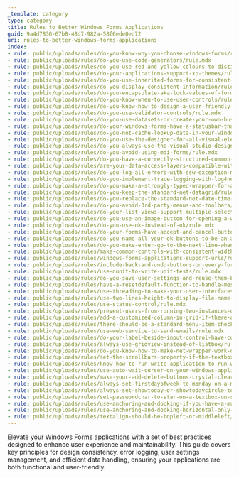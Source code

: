 ```yaml
---
_template: category
type: category
title: Rules to Better Windows Forms Applications
guid: 9a4d7830-67b8-48d7-982a-58f6ede0ed72
uri: rules-to-better-windows-forms-applications
index:
- rule: public/uploads/rules/do-you-know-why-you-choose-windows-forms/rule.mdx
- rule: public/uploads/rules/do-you-use-code-generators/rule.mdx
- rule: public/uploads/rules/do-you-use-red-and-yellow-colours-to-distinguish-elements-in-the-designer/rule.mdx
- rule: public/uploads/rules/do-your-applications-support-xp-themes/rule.mdx
- rule: public/uploads/rules/do-you-use-inherited-forms-for-consistent-behaviour/rule.mdx
- rule: public/uploads/rules/do-you-display-consistent-information/rule.mdx
- rule: public/uploads/rules/do-you-encapsulate-aka-lock-values-of-forms/rule.mdx
- rule: public/uploads/rules/do-you-know-when-to-use-user-controls/rule.mdx
- rule: public/uploads/rules/do-you-know-how-to-design-a-user-friendly-search-system/rule.mdx
- rule: public/uploads/rules/do-you-use-validator-controls/rule.mdx
- rule: public/uploads/rules/do-you-use-datasets-or-create-your-own-business-objects/rule.mdx
- rule: public/uploads/rules/do-your-windows-forms-have-a-statusbar-that-shows-the-time-to-load/rule.mdx
- rule: public/uploads/rules/do-you-not-cache-lookup-data-in-your-windows-forms-application/rule.mdx
- rule: public/uploads/rules/do-you-use-the-designer-for-all-visual-elements/rule.mdx
- rule: public/uploads/rules/do-you-always-use-the-visual-studio-designer-for-data-binding-where-possible/rule.mdx
- rule: public/uploads/rules/do-you-avoid-using-mdi-forms/rule.mdx
- rule: public/uploads/rules/do-you-have-a-correctly-structured-common-code-assembly/rule.mdx
- rule: public/uploads/rules/are-your-data-access-layers-compatible-with-web-services/rule.mdx
- rule: public/uploads/rules/do-you-log-all-errors-with-ssw-exception-manager/rule.mdx
- rule: public/uploads/rules/do-you-implement-trace-logging-with-log4net/rule.mdx
- rule: public/uploads/rules/do-you-make-a-strongly-typed-wrapper-for-appconfig/rule.mdx
- rule: public/uploads/rules/do-you-keep-the-standard-net-datagrid/rule.mdx
- rule: public/uploads/rules/do-you-replace-the-standard-net-date-time-picker/rule.mdx
- rule: public/uploads/rules/do-you-avoid-3rd-party-menus-and-toolbars/rule.mdx
- rule: public/uploads/rules/do-your-list-views-support-multiple-selection-and-copying/rule.mdx
- rule: public/uploads/rules/do-you-use-an-image-button-for-opening-a-web-page-taking-action/rule.mdx
- rule: public/uploads/rules/do-you-use-ok-instead-of-ok/rule.mdx
- rule: public/uploads/rules/do-your-forms-have-accept-and-cancel-buttons/rule.mdx
- rule: public/uploads/rules/do-you-name-all-your-ok-buttons-to-be-an-action-eg-save-open-etc/rule.mdx
- rule: public/uploads/rules/do-you-make-enter-go-to-the-next-line-when-you-have-a-multi-line-textbox-rather-than-hit-the-ok-button/rule.mdx
- rule: public/uploads/rules/make-common-controls-with-consistent-widths/rule.mdx
- rule: public/uploads/rules/windows-forms-applications-support-urls/rule.mdx
- rule: public/uploads/rules/include-back-and-undo-buttons-on-every-form/rule.mdx
- rule: public/uploads/rules/use-nunit-to-write-unit-tests/rule.mdx
- rule: public/uploads/rules/do-you-save-user-settings-and-reuse-them-by-default/rule.mdx
- rule: public/uploads/rules/have-a-resetdefault-function-to-handle-messed-up-user-settings/rule.mdx
- rule: public/uploads/rules/use-threading-to-make-your-user-interfaces-more-responsive/rule.mdx
- rule: public/uploads/rules/use-two-lines-height-to-display-file-name-in-the-text-box/rule.mdx
- rule: public/uploads/rules/use-status-control/rule.mdx
- rule: public/uploads/rules/prevent-users-from-running-two-instances-of-your-application/rule.mdx
- rule: public/uploads/rules/add-a-customized-column-in-grid-if-there-are-default-values/rule.mdx
- rule: public/uploads/rules/there-should-be-a-standard-menu-item-check-for-updates/rule.mdx
- rule: public/uploads/rules/use-web-service-to-send-emails/rule.mdx
- rule: public/uploads/rules/do-your-label-beside-input-control-have-colon/rule.mdx
- rule: public/uploads/rules/always-use-gridview-instead-of-listbox/rule.mdx
- rule: public/uploads/rules/do-you-know-how-to-make-net-wrapper-work-on-both-x64-and-x86-platforms/rule.mdx
- rule: public/uploads/rules/set-the-scrollbars-property-if-the-textbox-is-multiline/rule.mdx
- rule: public/uploads/rules/know-how-to-run-write-application-to-run-with-uac-turn-on/rule.mdx
- rule: public/uploads/rules/use-auto-wait-cursor-on-your-windows-application/rule.mdx
- rule: public/uploads/rules/make-your-add-delete-buttons-crystal-clear/rule.mdx
- rule: public/uploads/rules/always-set-firstdayofweek-to-monday-on-a-monthcalendar/rule.mdx
- rule: public/uploads/rules/always-set-showtoday-or-showtodaycircle-to-true-on-a-monthcalendar/rule.mdx
- rule: public/uploads/rules/set-passwordchar-to-star-on-a-textbox-on-sensitive-data/rule.mdx
- rule: public/uploads/rules/use-anchoring-and-docking-if-you-have-a-multiline-textboxes/rule.mdx
- rule: public/uploads/rules/use-anchoring-and-docking-horizontal-only-with-single-line-textboxes/rule.mdx
- rule: public/uploads/rules/textalign-should-be-topleft-or-middleleft/rule.mdx
---
```


Elevate your Windows Forms applications with a set of best practices designed to enhance user experience and maintainability. This guide covers key principles for design consistency, error logging, user settings management, and efficient data handling, ensuring your applications are both functional and user-friendly.
